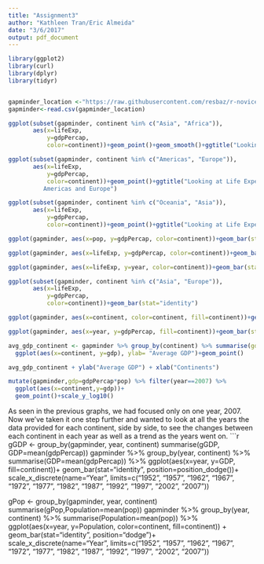 ```yaml
---
title: "Assignment3"
author: "Kathleen Tran/Eric Almeida"
date: "3/6/2017"
output: pdf_document
---
```



```r
library(ggplot2)
library(curl)
library(dplyr)
library(tidyr)


gapminder_location <-"https://raw.githubusercontent.com/resbaz/r-novice-gapminder-files/master/data/gapminder-FiveYearData.csv"
gapminder<-read.csv(gapminder_location)

ggplot(subset(gapminder, continent %in% c("Asia", "Africa")),
       aes(x=lifeExp,
           y=gdpPercap,
           color=continent))+geom_point()+geom_smooth()+ggtitle("Looking at Life Expectancy via GDP per Capita in Asia and Africa")

ggplot(subset(gapminder, continent %in% c("Americas", "Europe")),
       aes(x=lifeExp,
           y=gdpPercap,
           color=continent))+geom_point()+ggtitle("Looking at Life Expectancy via GDP per Capita in the 
          Americas and Europe")

ggplot(subset(gapminder, continent %in% c("Oceania", "Asia")),
       aes(x=lifeExp,
           y=gdpPercap,
           color=continent))+geom_point()+ggtitle("Looking at Life Expectancy via GDP per Capita in Oceania and Asia")

ggplot(gapminder, aes(x=pop, y=gdpPercap, color=continent))+geom_bar(stat="identity")

ggplot(gapminder, aes(x=lifeExp, y=gdpPercap, color=continent))+geom_bar(stat="identity")

ggplot(gapminder, aes(x=lifeExp, y=year, color=continent))+geom_bar(stat="identity")

ggplot(subset(gapminder, continent %in% c("Asia", "Europe")),
       aes(x=lifeExp,
           y=gdpPercap,
           color=continent))+geom_bar(stat="identity")

ggplot(gapminder, aes(x=continent, color=continent, fill=continent))+geom_bar(stat="count")
```
```r
ggplot(gapminder, aes(x=year, y=gdpPercap, fill=continent))+geom_bar(stat="identity", position=position_dodge())

avg_gdp_continent <- gapminder %>% group_by(continent) %>% summarise(gdp=mean(gdpPercap)) %>%
  ggplot(aes(x=continent, y=gdp), ylab= "Average GDP")+geom_point() 

avg_gdp_continent + ylab("Average GDP") + xlab("Continents")

mutate(gapminder,gdp=gdpPercap*pop) %>% filter(year==2007) %>%
  ggplot(aes(x=continent,y=gdp))+
  geom_point()+scale_y_log10() 
```


As seen in the previous graphs, we had focused only on one year, 2007. Now we’ve taken it one step further and wanted to look at all the years the data provided for each continent, side by side, to see the changes between each continent in each year as well as a trend as the years went on.
```r

gGDP <- group_by(gapminder, year, continent)
summarise(gGDP, GDP=mean(gdpPercap))
gapminder %>% group_by(year, continent) %>%
  summarise(GDP=mean(gdpPercap)) %>%
  ggplot(aes(x=year, y=GDP, fill=continent))+
  geom_bar(stat="identity", position=position_dodge())+
  scale_x_discrete(name="Year", limits=c("1952", "1957", "1962",
                                         "1967", "1972", "1977",
                                         "1982", "1987", "1992",
                                         "1997", "2002", "2007"))

gPop <- group_by(gapminder, year, continent)
summarise(gPop,Population=mean(pop))
gapminder %>% group_by(year, continent) %>%
  summarise(Population=mean(pop)) %>%
  ggplot(aes(x=year, y=Population, color=continent, fill=continent)) +
  geom_bar(stat="identity", position="dodge")+
  scale_x_discrete(name="Year", limits=c("1952", "1957", "1962",
                                         "1967", "1972", "1977",
                                         "1982", "1987", "1992",
                                         "1997", "2002", "2007"))
